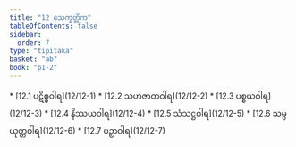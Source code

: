 ```yaml
---
title: "12 သေက္ခတ္တိက"
tableOfContents: false
sidebar:
  order: 7
type: "tipitaka"
basket: "ab"
book: "p1-2"
---
```



<DynamicBreadcrumb />



<TableOfContents book="p1-2" section="12">
* [12.1 ပဋိစ္စဝါရ](12/12-1)
* [12.2 သဟဇာတဝါရ](12/12-2)
* [12.3 ပစ္စယဝါရ](12/12-3)
* [12.4 နိဿယဝါရ](12/12-4)
* [12.5 သံသဋ္ဌဝါရ](12/12-5)
* [12.6 သမ္ပယုတ္တဝါရ](12/12-6)
* [12.7 ပဉှာဝါရ](12/12-7)
</TableOfContents>